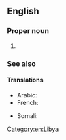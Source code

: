 ==English==

===Proper noun===
{{en-proper noun}}

# {{lb|en|historical}} {{n-g|The official name of [[Libya]] from 1977-2011.}}

===See also===
{{pedia}}

====Translations====
{{trans-top|the official name of Libya from 1977-2011}}
* Arabic: {{t|ar|الجماهيرية العربية الليبية|f}}
* French: {{t|fr|Jamahiriya Arabe Libyenne|f}}
{{trans-mid}}
* Somali: {{t|so|Liibiya Carabta Jamahiriya}}
{{trans-bottom}}

[[Category:en:Libya]]